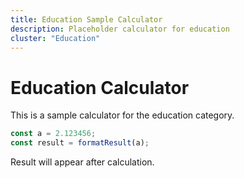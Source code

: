 ```yaml
---
title: Education Sample Calculator
description: Placeholder calculator for education
cluster: "Education"
---
```



# Education Calculator

This is a sample calculator for the education category.

```js
const a = 2.123456;
const result = formatResult(a);
```

Result will appear after calculation.
